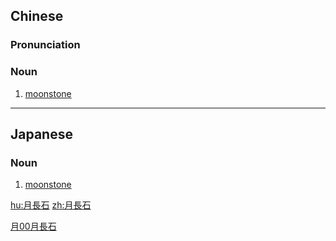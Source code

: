 {{also|月长石}}
==Chinese==
{{zh-forms|s=月长石|type=12}}

===Pronunciation===
{{zh-pron
|m=yuèchángshí
|c=jyut6 zoeng2 sek6
|cat=n
}}

===Noun===
{{zh-noun}}

# [[moonstone]]

[[Category:zh:Geology|月00月長石]]

----

==Japanese==
{{ja-kanjitab|k1=げっ|げつ|ちょう|せき|yomi=on}}

===Noun===
{{ja-noun|げっちょうせき}}

# [[moonstone]]

[[hu:月長石]]
[[zh:月長石]]